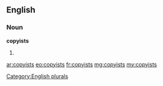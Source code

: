 ==English==

===Noun===
'''copyists'''

# {{plural of|[[copyist]]}}

[[Category:English plurals]]

[[ar:copyists]]
[[eo:copyists]]
[[fr:copyists]]
[[mg:copyists]]
[[my:copyists]]